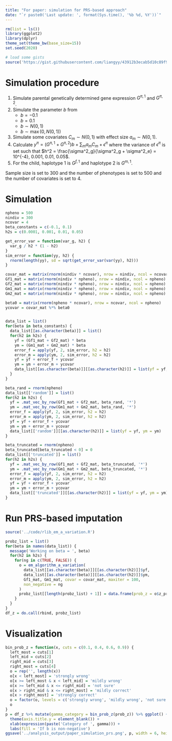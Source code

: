 ```yaml
---
title: "For paper: simulation for PRS-based approach"
date: "`r paste0('Last update: ', format(Sys.time(), '%b %d, %Y'))`"    
---
```


$$
\newcommand{\E}{\text{E}}
\newcommand{\diag}{\text{diag}}
$$

```r
rm(list = ls())
library(ggplot2)
library(dplyr)
theme_set(theme_bw(base_size=15))
set.seed(2020)

# load some gists
source('https://gist.githubusercontent.com/liangyy/43912b3ecab5d10c89f9d4b2669871c9/raw/3ca651cfa53ffccb8422f432561138a46e93710f/my_ggplot_theme.R')
```

# Simulation procedure

1. Simulate parental genetically determined gene expression $G^{\pi, 1}$ and $G^{\pi, 2}$.
2. Simulate the parameter $b$ from 
    - $b = -0.1$
    - $b = 0.1$
    - $b \sim N(0, 1)$
    - $b \sim \max(0, N(0, 1))$
3. Simulate some covariates $C_m \sim N(0, 1)$ with effect size $a_m \sim N(0, 1)$.
4. Calculate $y^\pi = (G^{\pi, 1} + G^{\pi, 2}) b + \sum_m a_m C_m + \epsilon^\pi$ where the variance of $\epsilon^\pi$ is set such that $h^2 = \frac{\sigma^2_g}{\sigma^2_g + \sigma^2_e} = 10^{-4}, 0.001, 0.01, 0.05$.
5. For the child, haplotype 1 is $G^{f, 1}$ and haplotype 2 is $G^{m, 1}$.

Sample size is set to 300 and the number of phenotypes is set to 500 and the number of covariates is set to 4.

# Simulation

```r
npheno = 500
nindiv = 300
ncovar = 4
beta_constants = c(-0.1, 0.1)
h2s = c(0.0001, 0.001, 0.01, 0.05)
```

```r
get_error_var = function(var_g, h2) {
  var_g / h2 * (1 - h2)
} 
sim_error = function(yy, h2) {
  rnorm(length(yy), sd = sqrt(get_error_var(var(yy), h2)))
}

covar_mat = matrix(rnorm(nindiv * ncovar), nrow = nindiv, ncol = ncovar)
Gf1_mat = matrix(rnorm(nindiv * npheno), nrow = nindiv, ncol = npheno)
Gf2_mat = matrix(rnorm(nindiv * npheno), nrow = nindiv, ncol = npheno)
Gm1_mat = matrix(rnorm(nindiv * npheno), nrow = nindiv, ncol = npheno)
Gm2_mat = matrix(rnorm(nindiv * npheno), nrow = nindiv, ncol = npheno)

beta0 = matrix(rnorm(npheno * ncovar), nrow = ncovar, ncol = npheno)
ycovar = covar_mat %*% beta0


data_list = list()
for(beta in beta_constants) {
  data_list[[as.character(beta)]] = list()
  for(h2 in h2s) {
    yf = (Gf1_mat + Gf2_mat) * beta 
    ym = (Gm1_mat + Gm2_mat) * beta 
    error_f = apply(yf, 2, sim_error, h2 = h2)
    error_m = apply(ym, 2, sim_error, h2 = h2)
    yf = yf + error_f + ycovar
    ym = ym + error_m + ycovar
    data_list[[as.character(beta)]][[as.character(h2)]] = list(yf = yf, ym = ym)
  }
}

beta_rand = rnorm(npheno)
data_list[['random']] = list()
for(h2 in h2s) {
  yf = .mat_vec_by_row(Gf1_mat + Gf2_mat, beta_rand, '*') 
  ym = .mat_vec_by_row(Gm1_mat + Gm2_mat, beta_rand, '*') 
  error_f = apply(yf, 2, sim_error, h2 = h2)
  error_m = apply(ym, 2, sim_error, h2 = h2)
  yf = yf + error_f + ycovar
  ym = ym + error_m + ycovar
  data_list[['random']][[as.character(h2)]] = list(yf = yf, ym = ym)
}

beta_truncated = rnorm(npheno)
beta_truncated[beta_truncated < 0] = 0
data_list[['truncated']] = list()
for(h2 in h2s) {
  yf = .mat_vec_by_row(Gf1_mat + Gf2_mat, beta_truncated, '*') 
  ym = .mat_vec_by_row(Gm1_mat + Gm2_mat, beta_truncated, '*') 
  error_f = apply(yf, 2, sim_error, h2 = h2)
  error_m = apply(ym, 2, sim_error, h2 = h2)
  yf = yf + error_f + ycovar
  ym = ym + error_m + ycovar
  data_list[['truncated']][[as.character(h2)]] = list(yf = yf, ym = ym)
}
```

# Run PRS-based imputation

```r
source('../code/rlib_em_a_variation.R')

probz_list = list()
for(beta in names(data_list)) {
  message('Working on beta = ', beta)
  for(h2 in h2s) {
    for(ng in c(TRUE, FALSE)) {
      o = em_algorithm_a_variation(
        data_list[[as.character(beta)]][[as.character(h2)]]$yf,
        data_list[[as.character(beta)]][[as.character(h2)]]$ym, 
        Gf1_mat, Gm1_mat, covar = covar_mat, maxiter = 100, 
        non_negative = ng
      )
      probz_list[[length(probz_list) + 1]] = data.frame(prob_z = o$z_prob_n, h2 = h2, beta = beta, non_negative = ng)
    }
  }
}
df_z = do.call(rbind, probz_list)
```

# Visualization

```r
bin_prob_z = function(x, cuts = c(0.1, 0.4, 0.6, 0.9)) {
  left_most = cuts[1]
  left_mid = cuts[2]
  right_mid = cuts[3]
  right_most = cuts[4]
  o = rep('', length(x))
  o[x < left_most] = 'strongly wrong'
  o[x >= left_most & x < left_mid] = 'mildly wrong'
  o[x >= left_mid & x <= right_mid] = 'not sure'
  o[x > right_mid & x <= right_most] = 'mildly correct'
  o[x > right_most] = 'strongly correct'
  o = factor(o, levels = c('strongly wrong', 'mildly wrong', 'not sure', 'mildly correct', 'strongly correct'))
  o
}
p = df_z %>% mutate(gamma_category = bin_prob_z(prob_z)) %>% ggplot() + geom_bar(aes(x = gamma_category, fill = non_negative), position = 'dodge') + facet_grid(h2~beta) + theme(legend.position = 'bottom') + theme(axis.text.x = element_text(angle = 90, hjust = 1, vjust = 0.5)) + th2 + 
  theme(axis.title.y = element_blank()) + 
  xlab(expression(paste('Category of ', gamma))) +
  labs(fill = 'If b is non-negative')
ggsave('../analysis_output/paper_simulation_prs.png', p, width = 6, height = 6)
```
